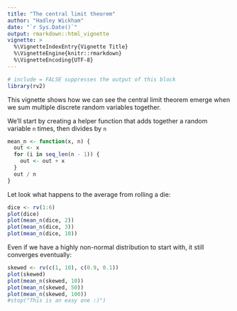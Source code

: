 ```yaml
---
title: "The central limit theorem"
author: "Hadley Wickham"
date: "`r Sys.Date()`"
output: rmarkdown::html_vignette
vignette: >
  %\VignetteIndexEntry{Vignette Title}
  %\VignetteEngine{knitr::rmarkdown}
  %\VignetteEncoding{UTF-8}
---
```


```r
# include = FALSE suppresses the output of this block
library(rv2)
```

This vignette shows how we can see the central limit theorem emerge when we sum multiple discrete random variables together.

We'll start by creating a helper function that adds together a random variable `n` times,  then divides by `n`

```r
mean_n <- function(x, n) {
  out <- x
  for (i in seq_len(n - 1)) {
    out <- out + x
  }
  out / n
}
```

Let look what happens to the average from rolling a die:

```r
dice <- rv(1:6)
plot(dice)
plot(mean_n(dice, 2))
plot(mean_n(dice, 3))
plot(mean_n(dice, 10))
```

Even if we have a highly non-normal distribution to start with, it still converges eventually:

```r
skewed <- rv(c(1, 10), c(0.9, 0.1))
plot(skewed)
plot(mean_n(skewed, 10))
plot(mean_n(skewed, 50))
plot(mean_n(skewed, 100))
#stop("This is an easy one :)")
```
